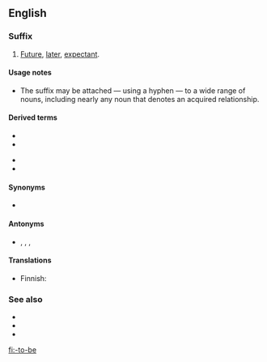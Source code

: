 ==English==

===Suffix===
{{en-suffix|head=-[[to]]-[[be]]}}

# [[future|Future]], [[later]], [[expectant]].

====Usage notes====
* The suffix {{m|en||-to-be}} may be attached — using a hyphen — to a wide range of nouns, including nearly any noun that denotes an acquired relationship.

====Derived terms====
{{der-top}}
* {{l|en|bride-to-be}}
* {{l|en|father-to-be}}
{{der-mid}}
* {{l|en|husband-to-be}}
* {{l|en|mother-to-be}}
{{der-bottom}}

====Synonyms====
* {{sense|future, later, expectant}} {{l|en|future}}

====Antonyms====
* {{sense|future, later, expectant}} {{l|en|then-}}, {{l|en|then}}, {{l|en|ex-}}, {{l|en|former}}

====Translations====
{{trans-top|future, later, expectant}}
* Finnish: {{t+|fi|tuleva}}
{{trans-mid}}
{{trans-bottom}}

===See also===
* {{l|en|cum}}
* {{l|en|-elect}}
* {{l|en|has-been}}

[[fi:-to-be]]